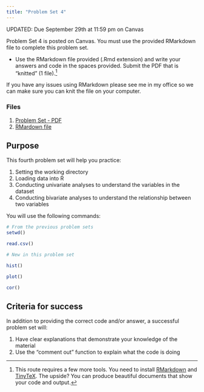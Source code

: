 ```yaml
---
title: "Problem Set 4"
---
```


:::{.callout-important}
UPDATED: Due September 29th at 11:59 pm on Canvas
:::

Problem Set 4 is posted on Canvas. You must use the provided RMarkdown file to complete this problem set.

- Use the RMarkdown file provided (.Rmd extension) and write your answers and code in the spaces provided. Submit the PDF that is "knitted" (1 file).^[This route requires a few more tools. You need to install [RMarkdown](https://rmarkdown.rstudio.com/lesson-1.html) and [TinyTeX](https://yihui.org/tinytex/). The upside? You can produce beautiful documents that show your code and output.]

If you have any issues using RMarkdown please see me in my office so we can make sure you can knit the file on your computer.

### Files

1. [Problem Set - PDF](https://agnesscott.instructure.com/files/590456/)
2. [RMardown file](https://agnesscott.instructure.com/files/590455/)



## Purpose

This fourth problem set will help you practice:

1. Setting the working directory
2. Loading data into R
3. Conducting univariate analyses to understand the variables in the dataset
4. Conducting bivariate analyses to understand the relationship between two variables


You will use the following commands:

```r

# From the previous problem sets
setwd()

read.csv()

# New in this problem set

hist()

plot()

cor()

```



## Criteria for success

In addition to providing the correct code and/or answer, a successful problem set will:

1. Have clear explanations that demonstrate your knowledge of the material
2. Use the "comment out" function to explain what the code is doing

